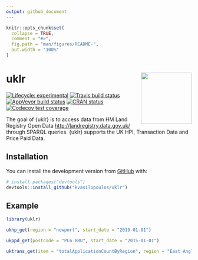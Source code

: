 ```yaml
---
output: github_document
---
```


<!-- README.md is generated from README.Rmd. Please edit that file -->

```r
knitr::opts_chunk$set(
  collapse = TRUE,
  comment = "#>",
  fig.path = "man/figures/README-",
  out.width = "100%"
)
```
# uklr <img src='man/figures/logo.png' align="right" height="138.5" />

<!-- badges: start -->
[![Lifecycle: experimental](https://img.shields.io/badge/lifecycle-experimental-orange.svg)](https://www.tidyverse.org/lifecycle/#experimental)
[![Travis build status](https://travis-ci.org/kvasilopoulos/uklr.svg?branch=master)](https://travis-ci.org/kvasilopoulos/uklr)
[![AppVeyor build status](https://ci.appveyor.com/api/projects/status/github/kvasilopoulos/uklr?branch=master&svg=true)](https://ci.appveyor.com/project/kvasilopoulos/uklr)
[![CRAN status](https://www.r-pkg.org/badges/version/uklr)](https://CRAN.R-project.org/package=uklr)
[![Codecov test coverage](https://codecov.io/gh/kvasilopoulos/uklr/branch/master/graph/badge.svg)](https://codecov.io/gh/kvasilopoulos/uklr?branch=master)
<!-- badges: end -->

The goal of {uklr} is to access data from HM Land Registry Open Data <http://landregistry.data.gov.uk/> through SPARQL queries. {uklr} supports the UK HPI, Transaction Data and Price Paid Data.

## Installation

You can install the development version from [GitHub](https://github.com/) with:

``` r
# install.packages("devtools")
devtools::install_github("kvasilopoulos/uklr")
```
## Example

```r

library(uklr)

ukhp_get(region = "newport", start_date = "2019-01-01")

ukppd_get(postcode = "PL6 8RU", start_date = "2015-01-01")

uktrans_get(item = "totalApplicationCountByRegion", region = "East Anglia")

```

